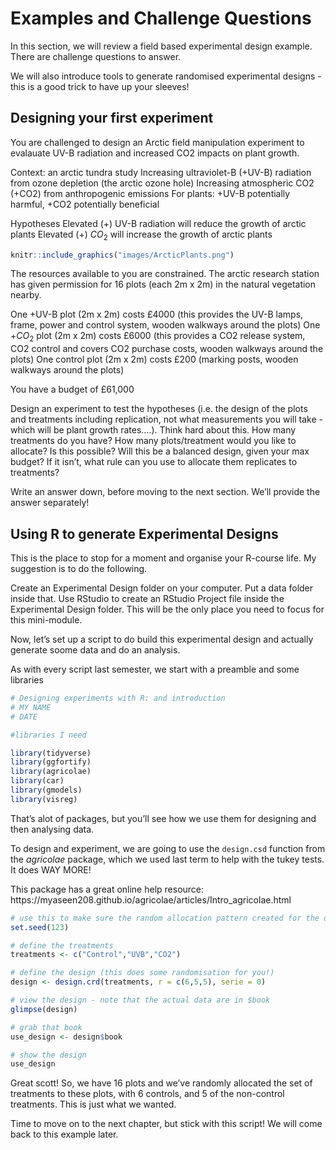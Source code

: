 # Examples and Challenge Questions

In this section, we will review a field based experimental design example.  There are challenge questions to answer.

We will also introduce tools to generate randomised experimental designs - this is a good trick to have up your sleeves!

## Designing your first experiment

You are challenged to design an Arctic field manipulation experiment to evalauate UV-B radiation and increased CO2 impacts on plant growth.

Context: an arctic tundra study 
Increasing ultraviolet-B (+UV-B) radiation from ozone depletion (the arctic ozone hole)
Increasing atmospheric CO2  (+CO2) from anthropogenic emissions
For plants: +UV-B potentially harmful, +CO2 potentially beneficial

Hypotheses
Elevated (+) UV-B radiation will reduce the growth of arctic plants
Elevated (+) $CO_{2}$ will increase the growth of arctic plants

```r
knitr::include_graphics("images/ArcticPlants.png")
```

The resources available to you are constrained.  The arctic research station has given permission for 16 plots (each 2m x 2m) in the natural vegetation nearby.

One +UV-B plot (2m x 2m) costs £4000 (this provides the UV-B lamps, frame, power and control system, wooden walkways around the plots)
One $+CO_{2}$ plot (2m x 2m) costs £6000 (this provides a CO2 release system, CO2 control and covers CO2 purchase costs, wooden walkways around the plots)
One control plot (2m x 2m) costs £200 (marking posts, wooden walkways around the plots)

You have a budget of £61,000

Design an experiment to test the hypotheses (i.e. the design of the plots and treatments including replication, not what measurements you will take - which will be plant growth rates....).  Think hard about this.  How many treatments do you have?  How many plots/treatment would you like to allocate?  Is this possible?  Will this be a balanced design, given your max budget?  If it isn't, what rule can you use to allocate them replicates to treatments?

Write an answer down, before moving to the next section.  We'll provide the answer separately!

## Using R to generate Experimental Designs

This is the place to stop for a moment and organise your R-course life.  My suggestion is to do the following.

Create an Experimental Design folder on your computer.  Put a data folder inside that.  Use RStudio to create an RStudio Project file inside the Experimental Design folder.  This will be the only place you need to focus for this mini-module.

Now, let's set up a script to do build this experimental design and actually generate soome data and do an analysis. 

As with every script last semester, we start with a preamble and some libraries

```r
# Designing experiments with R: and introduction
# MY NAME
# DATE

#libraries I need

library(tidyverse)
library(ggfortify)
library(agricolae)
library(car)
library(gmodels)
library(visreg)
```

That's alot of packages, but you'll see how we use them for designing and then analysing data.

To design and experiment, we are going to use the `design.csd` function from the _agricolae_ package, which we used last term to help with the tukey tests.  It does WAY MORE!

This package has a great online help resource: https://myaseen208.github.io/agricolae/articles/Intro_agricolae.html

```r
# use this to make sure the random allocation pattern created for the design is the same for you and me
set.seed(123)

# define the treatments
treatments <- c("Control","UVB","CO2")

# define the design (this does some randomisation for you!)
design <- design.crd(treatments, r = c(6,5,5), serie = 0)

# view the design - note that the actual data are in $book
glimpse(design)

# grab that book
use_design <- design$book

# show the design
use_design
```

Great scott!  So, we have 16 plots and we've randomly allocated the set of treatments to these plots, with 6 controls, and 5 of the non-control treatments.  This is just what we wanted.

Time to move on to the next chapter, but stick with this script!  We will come back to this example later.



